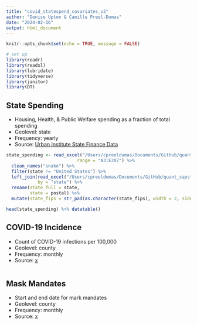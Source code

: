 ```yaml
---
title: "covid_statespend_covariates_v2"
author: "Denise Upton & Camille Preel-Dumas"
date: "2024-02-16"
output: html_document
---
```


```r
knitr::opts_chunk$set(echo = TRUE, message = FALSE)

# set up
library(readr)
library(readxl)
library(lubridate)
library(tidyverse)
library(janitor)
library(DT)
```

## State Spending

* Housing, Health, & Public Welfare spending as a fraction of total spending
* Geolevel: state
* Frequency: yearly
* Source: [Urban Institute State Finance Data](https://state-local-finance-data.taxpolicycenter.org/pages.cfm)

```r
state_spending <- read_excel("/Users/cpreeldumas/Documents/GitHub/quant_capstone/data_raw/state_spending_urban.xlsx",
                           range = "A3:E207") %>% 
  clean_names("snake") %>%
  filter(state != "United States") %>% 
  left_join(read_excel("/Users/cpreeldumas/Documents/GitHub/quant_capstone/data_raw/state_abbrev_crosswalk.xlsx"),
            by = "state") %>% 
  rename(state_full = state,
         state = postal) %>% 
  mutate(state_fips = str_pad(as.character(state_fips), width = 2, side = "left", pad = "0"))

head(state_spending) %>% datatable()
```

## COVID-19 Incidence

* Count of COVID-19 infections per 100,000
* Geolevel: county
* Frequency: monthly
* Source: [x](x)

```r

```

## Mask Mandates

* Start and end date for mark mandates
* Geolevel: county
* Frequency: monthly
* Source: [x](x)

```r

```
